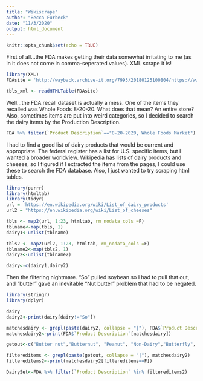 ```yaml
---
title: "Wikiscrape"
author: "Becca Furbeck"
date: "11/3/2020"
output: html_document
---
```


```r
knitr::opts_chunk$set(echo = TRUE)
```

First of all...the FDA makes getting their data somewhat irritating to me (as in it does not come in comma-seperated values). XML scrape it is!
```r
library(XML)
FDAsite = 'http://wayback.archive-it.org/7993/20180125100804/https://www.fda.gov/Safety/Recalls/ArchiveRecalls/2016/default.htm?Page=17'

tbls_xml <- readHTMLTable(FDAsite)

```


Well...the FDA recall dataset is actually a mess. One of the items they recalled was Whole Foods 8-20-20. What does that mean? An entire store? Also, sometimes items are put into weird categories, so I decided to search the dairy items by the Production Description.
```r
FDA %>% filter(`Product Description`=="8-20-2020, Whole Foods Market")
```

I had to find a good list of dairy products that would be current and appropriate. The federal register has a list for U.S. specific items, but I wanted a broader worldview. Wikipedia has lists of dairy products and cheeses, so I figured if I extracted the items from the pages, I could use these to search the FDA database. Also, I just wanted to try scraping html tables. 
```r
library(purrr)
library(htmltab)
library(tidyr)
url = 'https://en.wikipedia.org/wiki/List_of_dairy_products'
url2 = "https://en.wikipedia.org/wiki/List_of_cheeses"

tbls <- map2(url, 1:23, htmltab, rm_nodata_cols =F)
tblname<-map(tbls, 1)
dairy1<-unlist(tblname)

tbls2 <- map2(url2, 1:23, htmltab, rm_nodata_cols =F)
tblname2<-map(tbls2, 1)
dairy2<-unlist(tblname2)

dairy<-c(dairy1,dairy2)
```


Then the filtering nightmare. "So" pulled soybean so I had to pull that out, and "butter" gave an inevitable "Nut butter" problem that had to be negated. 
```r
library(stringr)
library(dplyr)

dairy
dairy2<-print(dairy[dairy!="So"])     

matchesdairy <- grepl(paste(dairy2, collapse = "|"), FDA$`Product Description`)
matchesdairy2<-print(FDA$`Product Description`[matchesdairy])

getout<-c("Butter nut","Butternut", "Peanut", "Non-Dairy","Butterfly", "Beanit","Panque","Sunflower","Nut")

filtereditems <- grepl(paste(getout, collapse = "|"), matchesdairy2)
filtereditems2<-print(matchesdairy2[filtereditems==F])

DairySet<-FDA %>% filter(`Product Description` %in% filtereditems2)

```

